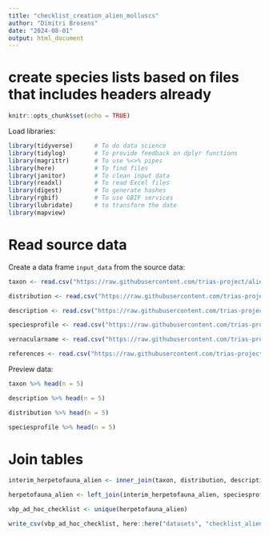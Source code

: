 ```yaml
---
title: "checklist_creation_alien_molluscs"
author: "Dimitri Brosens"
date: "2024-08-01"
output: html_document
---
```


# create species lists based on files that includes headers already

```r
knitr::opts_chunk$set(echo = TRUE)
```

Load libraries:

```r
library(tidyverse)      # To do data science
library(tidylog)        # To provide feedback on dplyr functions
library(magrittr)       # To use %<>% pipes
library(here)           # To find files
library(janitor)        # To clean input data
library(readxl)         # To read Excel files
library(digest)         # To generate hashes
library(rgbif)          # To use GBIF services
library(lubridate)      # to transform the date
library(mapview)
```

# Read source data

Create a data frame `input_data` from the source data:

```r
taxon <- read.csv("https://raw.githubusercontent.com/trias-project/alien-mollusca-checklist/refs/heads/master/data/processed/taxon.tsv")
```

```r
distribution <- read.csv("https://raw.githubusercontent.com/trias-project/alien-mollusca-checklist/refs/heads/master/data/processed/distribution.tsv")
```

```r
description <- read.csv("https://raw.githubusercontent.com/trias-project/alien-mollusca-checklist/refs/heads/master/data/processed/description.tsv")
```

```r
speciesprofile <- read.csv("https://raw.githubusercontent.com/trias-project/alien-mollusca-checklist/refs/heads/master/data/processed/speciesprofile.tsv")
```

```r
vernacularname <- read.csv("https://raw.githubusercontent.com/trias-project/alien-mollusca-checklist/refs/heads/master/data/processed/vernacularname.tsv")
```

```r
references <- read.csv("https://raw.githubusercontent.com/trias-project/alien-mollusca-checklist/refs/heads/master/data/processed/references.tsv")
```


Preview data:

```r
taxon %>% head(n = 5)
```
```r
description %>% head(n = 5)
```

```r
distribution %>% head(n = 5)
```
```r
speciesprofile %>% head(n = 5)
```


# Join tables


```r
interim_herpetofauna_alien <- inner_join(taxon, distribution, description, by = 'taxonID')
```

```r
herpetofauna_alien <- left_join(interim_herpetofauna_alien, speciesprofile, references, by = 'taxonID')
```


```r
vbp_ad_hoc_checklist <- unique(herpetofauna_alien)
```




```r
write_csv(vbp_ad_hoc_checklist, here::here("datasets", "checklist_alien_herpetofauna_belgium", "data", "processed", "vbp_alien_herpetofauna.csv"), na = "")
```

